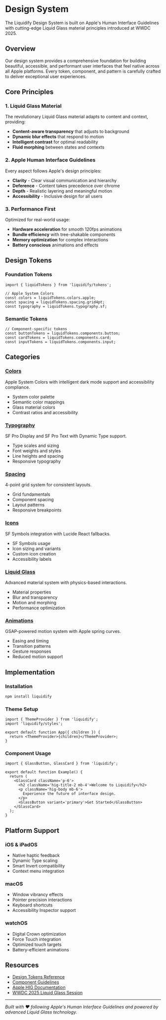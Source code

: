 # Design System

The Liquidify Design System is built on Apple's Human Interface Guidelines with cutting-edge Liquid Glass material principles introduced at WWDC 2025.

## Overview

Our design system provides a comprehensive foundation for building beautiful, accessible, and performant user interfaces that feel native across all Apple platforms. Every token, component, and pattern is carefully crafted to deliver exceptional user experiences.

## Core Principles

### 1. Liquid Glass Material

The revolutionary Liquid Glass material adapts to content and context, providing:

- **Content-aware transparency** that adjusts to background
- **Dynamic blur effects** that respond to motion
- **Intelligent contrast** for optimal readability
- **Fluid morphing** between states and contexts

### 2. Apple Human Interface Guidelines

Every aspect follows Apple's design principles:

- **Clarity** - Clear visual communication and hierarchy
- **Deference** - Content takes precedence over chrome
- **Depth** - Realistic layering and meaningful motion
- **Accessibility** - Inclusive design for all users

### 3. Performance First

Optimized for real-world usage:

- **Hardware acceleration** for smooth 120fps animations
- **Bundle efficiency** with tree-shakable components
- **Memory optimization** for complex interactions
- **Battery conscious** animations and effects

## Design Tokens

### Foundation Tokens

```tsx
import { liquidTokens } from 'liquidify/tokens';

// Apple System Colors
const colors = liquidTokens.colors.apple;
const spacing = liquidTokens.spacing.grid4pt;
const typography = liquidTokens.typography.sf;
```

### Semantic Tokens

```tsx
// Component-specific tokens
const buttonTokens = liquidTokens.components.button;
const cardTokens = liquidTokens.components.card;
const inputTokens = liquidTokens.components.input;
```

## Categories

### [Colors](/design-system/colors)

Apple System Colors with intelligent dark mode support and accessibility compliance.

- System color palette
- Semantic color mappings
- Glass material colors
- Contrast ratios and accessibility

### [Typography](/design-system/typography)

SF Pro Display and SF Pro Text with Dynamic Type support.

- Type scales and sizing
- Font weights and styles
- Line heights and spacing
- Responsive typography

### [Spacing](/design-system/spacing)

4-point grid system for consistent layouts.

- Grid fundamentals
- Component spacing
- Layout patterns
- Responsive breakpoints

### [Icons](/design-system/icons)

SF Symbols integration with Lucide React fallbacks.

- SF Symbols usage
- Icon sizing and variants
- Custom icon creation
- Accessibility labels

### [Liquid Glass](/design-system/liquid-glass)

Advanced material system with physics-based interactions.

- Material properties
- Blur and transparency
- Motion and morphing
- Performance optimization

### [Animations](/design-system/animations)

GSAP-powered motion system with Apple spring curves.

- Easing and timing
- Transition patterns
- Gesture responses
- Reduced motion support

## Implementation

### Installation

```bash
npm install liquidify
```

### Theme Setup

```tsx
import { ThemeProvider } from 'liquidify';
import 'liquidify/styles';

export default function App({ children }) {
  return <ThemeProvider>{children}</ThemeProvider>;
}
```

### Component Usage

```tsx
import { GlassButton, GlassCard } from 'liquidify';

export default function Example() {
  return (
    <GlassCard className='p-6'>
      <h2 className='hig-title-2 mb-4'>Welcome to Liquidify</h2>
      <p className='hig-body mb-6'>
        Experience the future of interface design.
      </p>
      <GlassButton variant='primary'>Get Started</GlassButton>
    </GlassCard>
  );
}
```

## Platform Support

### iOS & iPadOS

- Native haptic feedback
- Dynamic Type scaling
- Smart Invert compatibility
- Context menu integration

### macOS

- Window vibrancy effects
- Pointer precision interactions
- Keyboard shortcuts
- Accessibility Inspector support

### watchOS

- Digital Crown optimization
- Force Touch integration
- Optimized touch targets
- Battery-efficient animations

## Resources

- [Design Tokens Reference](/design-system/design-tokens)
- [Component Guidelines](/components)
- [Apple HIG Documentation](https://developer.apple.com/design/human-interface-guidelines/)
- [WWDC 2025 Liquid Glass Session](https://developer.apple.com/videos/play/wwdc2025/liquid-glass/)

---

_Built with ❤️ following Apple's Human Interface Guidelines and powered by advanced Liquid Glass technology._
